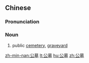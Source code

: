 ==Chinese==
{{zh-forms}}

===Pronunciation===
{{zh-pron
|m=gōngmù
|c=gung1 mou6
|mn=kong-bōng/kong-bō͘
|cat=n
}}

===Noun===
{{zh-noun}}

# public [[cemetery]], [[graveyard]]

[[zh-min-nan:公墓]]
[[lt:公墓]]
[[hu:公墓]]
[[zh:公墓]]
